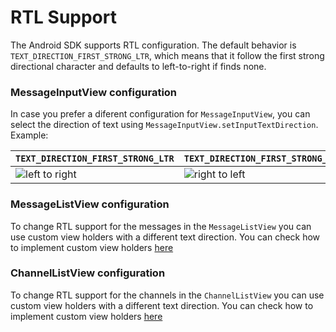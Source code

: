 # RTL Support

The Android SDK supports RTL configuration. The default behavior is `TEXT_DIRECTION_FIRST_STRONG_LTR`, which means that it follow the first strong directional character and defaults to left-to-right if finds none. 

### MessageInputView configuration

In case you prefer a diferent configuration for `MessageInputView`, you can select the direction of text using `MessageInputView.setInputTextDirection`. Example:

| `TEXT_DIRECTION_FIRST_STRONG_LTR` | `TEXT_DIRECTION_FIRST_STRONG_RTL` | 
|---|---| 
|![left to right](../assets/ltr.png)|![right to left](../assets/rtl.png)| 

### MessageListView configuration

To change RTL support for the messages in the `MessageListView` you can use custom view holders with a different text direction. You can check how to implement custom view holders [here](https://getstream.io/chat/docs/sdk/android/ui/components/message-list/#custom-message-views)

### ChannelListView configuration

To change RTL support for the channels in the `ChannelListView` you can use custom view holders with a different text direction. You can check how to implement custom view holders [here](https://getstream.io/chat/docs/sdk/android/ui/components/channel-list/#creating-a-custom-viewholder-factory)
